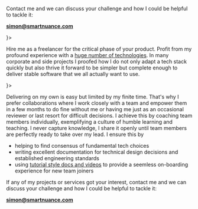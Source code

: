 

<SEO title="About" />

<HeroBanner />

<Container section>

Contact me and we can discuss your challenge and how I could be helpful to tackle it:

**simon@smartnuance.com**

</Container>

<Container section>
<TitleSection title="open source" subtitle="Highlighted projects" center />
<Projects />
</Container>

<Container section>

<TitleSection title="for companies & startups" subtitle="Count on me" center />
<Services>
<Service title="Boost your product" icon={<BracketsCurly />}>

Hire me as a freelancer for the critical phase of your product. Profit from my profound experience with a [huge number of technologies](/resume). In many corporate and side projects I proofed how I do not only adapt a tech stack quickly but also thrive it forward to be simpler but complete enough to deliver stable software that we all actually want to use.

</Service>
<Service title="Boost your team" icon={<UsersThree />}>

Delivering on my own is easy but limited by my finite time. That's why I prefer collaborations where I work closely with a team and empower them in a few months to do fine without me or having me just as an occasional reviewer or last resort for difficult decisions. I achieve this by coaching team members individually, exemplifying a culture of humble learning and teaching. I never capture knowledge, I share it openly until team members are perfectly ready to take over my lead. I ensure this by
- helping to find consensus of fundamental tech choices
- writing excellent documentation for technical design decisions and established engineering standards
- using [tutorial style docs and videos](/blog/flutter-admin-kit/) to provide a seemless on-boarding experience for new team joiners

</Service>
</Services>

</Container>

<Container section>

If any of my projects or services got your interest, contact me and we can discuss your challenge and how I could be helpful to tackle it:

**simon@smartnuance.com**

</Container>